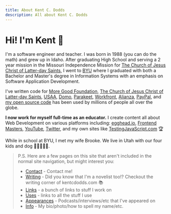 ```yaml
---
title: About Kent C. Dodds
description: All about Kent C. Dodds
---
```


# Hi! I'm Kent 👋

I'm a software engineer and teacher. I was born in 1988 (you can do the math)
and grew up in Idaho. After graduating High School and serving a 2 year mission
in the Missouri Independence Mission for
[The Church of Jesus Christ of Latter-day Saints](https://www.churchofjesuschrist.org), I went to
[BYU](https://byu.edu) where I graduated with both a Bachelor and Master's
degree in Information Systems with an emphasis on Software Application
Development.

I've written code for
[More Good Foundation](https://www.moregoodfoundation.org),
[The Church of Jesus Christ of Latter-day Saints](https://www.churchofjesuschrist.org),
[USAA](https://www.usaa.com), [Domo](https://domo.com),
[Parakeet](http://goparakeet.com), [Workfront](https://www.workfront.com),
[Alianza](https://www.alianza.com), [PayPal](https://www.paypal.com/us/home),
and [my open source code](https://github.com/kentcdodds) has been used by
millions of people all over the globe.

**I now work for myself full-time as an educator.** I create content all about
Web Development on various platforms including:
[egghead.io](https://kcd.im/egghead), [Frontend Masters](https://kcd.im/fem),
[YouTube](https://kcd.im/youtube), [Twitter](https://kcd.im/twitter), and my own
sites like [TestingJavaScript.com](https://testingjavascript.com) 🏆

While in school at BYU, I met my wife Brooke. We live in Utah with our four kids
and dog 👧👦👦👦🐶.

> P.S. Here are a few pages on this site that aren't included in the normal site
> navigation, but might interest you:
>
> - [Contact](/contact) - Contact me!
> - [Writing](/writing) - Did you know that I'm a novelist too!? Checkout the
>   writing corner of kentcdodds.com 📚
> - [Links](/links) - a bunch of links to stuff I work on
> - [Uses](/uses) - links to all the stuff I use
> - [Appearances](/appearances) - Podcasts/interviews/etc that I've appeared on
> - [Info](/info) - My bio/photo/how to spell my name/etc.
